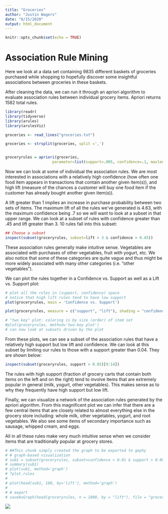 ```yaml
---
title: "Groceries"
author: "Justin Wagers"
date: "8/15/2020"
output: html_document
---
```


```r
knitr::opts_chunk$set(echo = TRUE)
```

# Association Rule Mining

Here we look at a data set containing 9835 different baskets of groceries purchased while shopping to hopefully discover some insightful associations between groceries in these baskets. 

After cleaning the data, we can run it through an apriori algorithm to evaluate association rules between individual grocery items. Apriori returns 1582 total rules.   

```r
library(readr)
library(tidyverse)
library(arules) 
library(arulesViz)

groceries <- read_lines("groceries.txt")

groceries <- strsplit(groceries, split =',')


groceryrules = apriori(groceries,
                     parameter=list(support=.005, confidence=.1, maxlen=20))
```

Now we can look at some of individual the association rules. We are most interested in associations with a relatively high confidence (how often one food item appears in transactions that contain another given item(s)), and high lift (measure of the chances a customer will buy one food item if the customer has already bought another given item(s)). 

A lift greater than 1 implies an increase in purchase probability between two sets of items. The maximum lift of all the rules we've generated is 4.63, with the maximum confidence being .7 so we will want to look at a subset in that upper range. We can look at a subset of rules with confidence greater than .45 and lift greater than 3. 10 rules fall into this subset:   

```r
## Choose a subset
inspect(subset(groceryrules, subset=lift > 3 & confidence > 0.45))
```

These association rules generally make intuitive sense. Vegetables are associated with purchases of other vegetables, fruit with yogurt, etc. We also notice that some of these categories are quite vague and thus might be more widely associated with many other categories (i.e. "other vegetables").

We can plot the rules together in a Confidence vs. Support as well as a Lift vs. Support plot:  
```r
# plot all the rules in (support, confidence) space
# notice that high lift rules tend to have low support
plot(groceryrules, main = 'Confidence vs. Support')

plot(groceryrules, measure = c("support", "lift"), shading = "confidence", main = "Lift vs. Support")

# "two key" plot: coloring is by size (order) of item set
#plot(groceryrules, method='two-key plot')
# can now look at subsets driven by the plot
```

From these plots, we can see a subset of the association rules that have a relatively high support but low lift and confidence. We can look at this subset by limiting our rules to those with a support greater than 0.04. They are shown below: 

```r
inspect(subset(groceryrules, support > 0.05)[9:14])
```

The rules with high support (fraction of grocery carts that contain both items on the left and on the right) tend to involve items that are extremely popular in general (milk, yogurt, other vegetables). This makes sense as to why they frequently have high support but low lift. 

Finally, we can visualize a network of the association rules generated by the apriori algorithm. From this magnificent plot we can infer that there are a few central items that are closely related to almost everything else in the grocery store including: whole milk, other vegetables, yogurt, and root vegetables. We also see some items of secondary importance such as sausage, whipped cream, and eggs. 

All in all these rules make very much intuitive sense when we consider items that are traditionally popular at grocery stores. 

```r
# ##This chunk simply created the graph to be exported to gephy
# # graph-based visualization
# sub1 = subset(groceryrules, subset=confidence > 0.01 & support > 0.005)
# summary(sub1)
# plot(sub1, method='graph')
# ?plot.rules
# 
# plot(head(sub1, 100, by='lift'), method='graph')
# 
# # export
# saveAsGraph(head(groceryrules, n = 1000, by = "lift"), file = "groceryrules.graphml")
```
![](GroceriesGraph.png)
